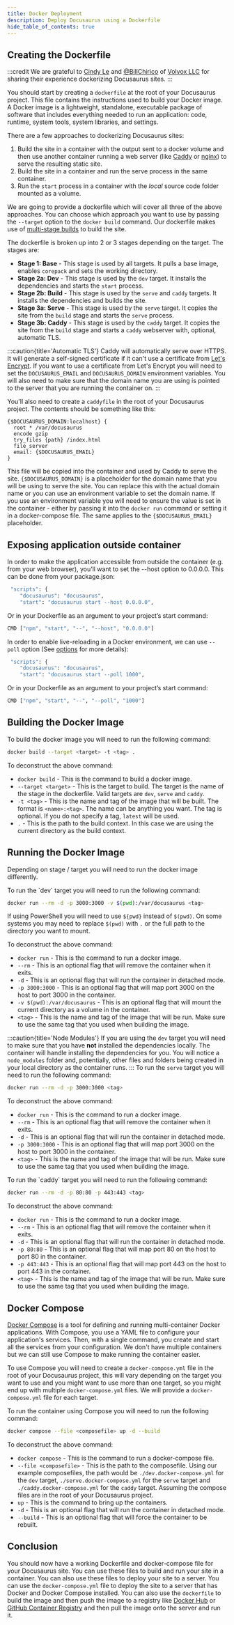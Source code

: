 ```yaml
---
title: Docker Deployment
description: Deploy Docusaurus using a Dockerfile
hide_table_of_contents: true
---
```



## Creating the Dockerfile

:::credit
We are grateful to [Cindy Le](https://dev.to/cindyledev/) and [@BillChirico](https://github.com/BillChirico) of [Volvox LLC](https://github.com/VolvoxLLC) for sharing their experience dockerizing Docusaurus sites.
:::

You should start by creating a `dockerfile` at the root of your Docusaurus project. This file contains the instructions used to build your Docker image. A Docker image is a lightweight, standalone, executable package of software that includes everything needed to run an application: code, runtime, system tools, system libraries, and settings.

There are a few approaches to dockerizing Docusaurus sites:

1. Build the site in a container with the output sent to a docker volume and then use another container running a web server (like [Caddy](https://caddyserver.com/) or [nginx](https://www.nginx.com/)) to serve the resulting static site.
1. Build the site in a container and run the serve process in the same container.
1. Run the `start` process in a container with the *local* source code folder mounted as a volume.

We are going to provide a dockerfile which will cover all three of the above approaches. You can choose which approach you want to use by passing the `--target` option to the `docker build` command. Our dockerfile makes use of [multi-stage builds](https://docs.docker.com/develop/develop-images/multistage-build/) to build the site.

<Tabs groupId="package-managers" queryString>
    <TabItem value="npm" label="NPM">
        <DockerfileNPM />
    </TabItem>
    <TabItem value="pnpm" label="PNPM">
        <DockerfilePNPM />
    </TabItem>
    <TabItem value="yarn" label="Yarn">
        <DockerfileYarn />
    </TabItem>
</Tabs>

The dockerfile is broken up into 2 or 3 stages depending on the target. The stages are:

* **Stage 1: Base** - This stage is used by all targets. It pulls a base image, enables `corepack` and sets the working directory.
* **Stage 2a: Dev** - This stage is used by the `dev` target. It installs the dependencies and starts the `start` process.
* **Stage 2b: Build** - This stage is used by the `serve` and `caddy` targets. It installs the dependencies and builds the site.
* **Stage 3a: Serve** - This stage is used by the `serve` target. It copies the site from the `build` stage and starts the `serve` process.
* **Stage 3b: Caddy** - This stage is used by the `caddy` target. It copies the site from the `build` stage and starts a `caddy` webserver with, optional, automatic TLS.

:::caution{title='Automatic TLS'}
  Caddy will automatically serve over HTTPS. It will generate a self-signed certificate if it can't use a certificate from [Let's Encrypt](https://letsencrypt.org/). If you want to use a certificate from Let's Encrypt you will need to set the `DOCUSAURUS_EMAIL` and `DOCUSAURUS_DOMAIN` environment variables. You will also need to make sure that the domain name you are using is pointed to the server that you are running the container on.
:::

You'll also need to create a `caddyfile` in the root of your Docusaurus project. The contents should be something like this:

```caddyfile
{$DOCUSAURUS_DOMAIN:localhost} {
  root * /var/docusaurus
  encode gzip
  try_files {path} /index.html
  file_server
  email: {$DOCUSAURUS_EMAIL}
}
```

This file will be copied into the container and used by Caddy to serve the site. `{$DOCUSAURUS_DOMAIN}` is a placeholder for the domain name that you will be using to serve the site. You can replace this with the actual domain name or you can use an environment variable to set the domain name. If you use an environment variable you will need to ensure the value is set in the container - either by passing it into the `docker run` command or setting it in a docker-compose file. The same applies to the `{$DOCUSAURUS_EMAIL}` placeholder.

## Exposing application outside container
In order to make the application accessible from outside the container (e.g. from your web browser), you’ll want to set the --host option to 0.0.0.0.
This can be done from your package.json:

```bash
 "scripts": {
	"docusaurus": "docusaurus",
	"start": "docusaurus start --host 0.0.0.0",
```
Or in your Dockerfile as an argument to your project’s start command:
```bash
CMD ["npm", "start", "--", "--host", "0.0.0.0"]
```

In order to enable live-reloading in a Docker environment, we can use `--poll` option (See [options](https://docusaurus.io/docs/cli#options) for more details):

```bash
 "scripts": {
	"docusaurus": "docusaurus",
	"start": "docusaurus start --poll 1000",
```

Or in your Dockerfile as an argument to your project’s start command:

```bash
CMD ["npm", "start", "--", "--poll", "1000"]
```

## Building the Docker Image

To build the docker image you will need to run the following command:

```bash
docker build --target <target> -t <tag> .
```

To deconstruct the above command:

* `docker build` - This is the command to build a docker image.
* `--target <target>` - This is the target to build. The target is the name of the stage in the dockerfile. Valid targets are `dev`, `serve` and `caddy`.
* `-t <tag>` - This is the name and tag of the image that will be built. The format is `<name>:<tag>`. The name can be anything you want. The tag is optional. If you do not specify a tag, `latest` will be used.
* `.` - This is the path to the build context. In this case we are using the current directory as the build context.

## Running the Docker Image

Depending on stage / target you will need to run the docker image differently.

<Tabs groupId="target" queryString>
  <TabItem value="dev" label="Dev">
  To run the `dev` target you will need to run the following command:

  ```bash
  docker run --rm -d -p 3000:3000 -v $(pwd):/var/docusaurus <tag>
  ```

  If using PowerShell you will need to use `${pwd}` instead of `$(pwd)`. On some systems you may need to replace `$(pwd)` with `.` or the full path to the directory you want to mount.

  To deconstruct the above command:

  * `docker run` - This is the command to run a docker image.
  * `--rm` - This is an optional flag that will remove the container when it exits.
  * `-d` - This is an optional flag that will run the container in detached mode.
  * `-p 3000:3000` - This is an optional flag that will map port 3000 on the host to port 3000 in the container.
  * `-v $(pwd):/var/docusaurus` - This is an optional flag that will mount the current directory as a volume in the container.
  * `<tag>` - This is the name and tag of the image that will be run. Make sure to use the same tag that you used when building the image.

  :::caution{title='Node Modules'}
  If you are using the `dev` target you will need to make sure that you have **not** installed the dependencies locally. The container will handle installing the dependencies for you. You will notice a `node_modules` folder and, potentially, other files and folders being created in your local directory as the container runs.
  :::
  </TabItem>
  <TabItem value="serve" label="Serve">
  To run the `serve` target you will need to run the following command:

  ```bash
  docker run --rm -d -p 3000:3000 <tag>
  ```

  To deconstruct the above command:

  * `docker run` - This is the command to run a docker image.
  * `--rm` - This is an optional flag that will remove the container when it exits.
  * `-d` - This is an optional flag that will run the container in detached mode.
  * `-p 3000:3000` - This is an optional flag that will map port 3000 on the host to port 3000 in the container.
  * `<tag>` - This is the name and tag of the image that will be run. Make sure to use the same tag that you used when building the image.

  </TabItem>
  <TabItem value="caddy" label="Caddy">
  To run the `caddy` target you will need to run the following command:

  ```bash
  docker run --rm -d -p 80:80 -p 443:443 <tag>
  ```

  To deconstruct the above command:

  * `docker run` - This is the command to run a docker image.
  * `--rm` - This is an optional flag that will remove the container when it exits.
  * `-d` - This is an optional flag that will run the container in detached mode.
  * `-p 80:80` - This is an optional flag that will map port 80 on the host to port 80 in the container.
  * `-p 443:443` - This is an optional flag that will map port 443 on the host to port 443 in the container.
  * `<tag>` - This is the name and tag of the image that will be run. Make sure to use the same tag that you used when building the image.
  </TabItem>
</Tabs>

## Docker Compose

[Docker Compose](https://docs.docker.com/compose/) is a tool for defining and running multi-container Docker applications. With Compose, you use a YAML file to configure your application's services. Then, with a single command, you create and start all the services from your configuration. We don't have multiple containers but we can still use Compose to make running the container easier.

To use Compose you will need to create a `docker-compose.yml` file in the root of your Docusaurus project, this will vary depending on the target you want to use and you might want to use more than one target, so you might end up with multiple `docker-compose.yml` files. We will provide a `docker-compose.yml` file for each target.

<Tabs groupId="target" queryString>
  <TabItem value='dev' label='Dev'>
    <ComposefileDev />
  </TabItem>
  <TabItem value='serve' label='Serve'>
    <ComposefileServe />
  </TabItem>
  <TabItem value='caddy' label='Caddy'>
    <ComposefileCaddy />
  </TabItem>
</Tabs>

To run the container using Compose you will need to run the following command:

```bash
docker compose --file <composefile> up -d --build
```

To deconstruct the above command:

* `docker compose` - This is the command to run a docker-compose file.
* `--file <composefile>` - This is the path to the composefile. Using our example composefiles, the path would be `./dev.docker-compose.yml` for the `dev` target, `./serve.docker-compose.yml` for the `serve` target and `./caddy.docker-compose.yml` for the `caddy` target. Assuming the compose files are in the root of your Docusaurus project.
* `up` - This is the command to bring up the containers.
* `-d` - This is an optional flag that will run the container in detached mode.
* `--build` - This is an optional flag that will force the container to be rebuilt.

## Conclusion

You should now have a working Dockerfile and docker-compose file for your Docusaurus site. You can use these files to build and run your site in a container. You can also use these files to deploy your site to a server. You can use the `docker-compose.yml` file to deploy the site to a server that has Docker and Docker Compose installed. You can also use the `dockerfile` to build the image and then push the image to a registry like [Docker Hub](https://hub.docker.com/) or [GitHub Container Registry](https://docs.github.com/en/packages/guides/about-github-container-registry) and then pull the image onto the server and run it.
